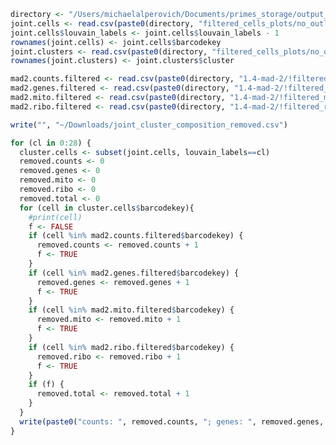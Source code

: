 ```r
directory <- "/Users/michaelalperovich/Documents/primes_storage/output_pg/mc_human/liver/"
joint.cells <- read.csv(paste0(directory, "filtered_cells_plots/no_outlier/!cells.csv"))
joint.cells$louvain_labels <- joint.cells$louvain_labels - 1
rownames(joint.cells) <- joint.cells$barcodekey
joint.clusters <- read.csv(paste0(directory, "filtered_cells_plots/no_outlier/!clusters.csv"))
rownames(joint.clusters) <- joint.clusters$cluster
```

```r
mad2.counts.filtered <- read.csv(paste0(directory, "1.4-mad-2/!filtered_counts.csv"))
mad2.genes.filtered <- read.csv(paste0(directory, "1.4-mad-2/!filtered_genes.csv"))
mad2.mito.filtered <- read.csv(paste0(directory, "1.4-mad-2/!filtered_mito.csv"))
mad2.ribo.filtered <- read.csv(paste0(directory, "1.4-mad-2/!filtered_ribo.csv"))

write("", "~/Downloads/joint_cluster_composition_removed.csv")

```

```r
for (cl in 0:28) {
  cluster.cells <- subset(joint.cells, louvain_labels==cl)
  removed.counts <- 0
  removed.genes <- 0
  removed.mito <- 0
  removed.ribo <- 0
  removed.total <- 0
  for (cell in cluster.cells$barcodekey){
    #print(cell)
    f <- FALSE
    if (cell %in% mad2.counts.filtered$barcodekey) {
      removed.counts <- removed.counts + 1
      f <- TRUE
    }
    if (cell %in% mad2.genes.filtered$barcodekey) {
      removed.genes <- removed.genes + 1
      f <- TRUE
    }
    if (cell %in% mad2.mito.filtered$barcodekey) {
      removed.mito <- removed.mito + 1
      f <- TRUE
    }
    if (cell %in% mad2.ribo.filtered$barcodekey) {
      removed.ribo <- removed.ribo + 1
      f <- TRUE
    }
    if (f) {
      removed.total <- removed.total + 1
    }
  }
  write(paste0("counts: ", removed.counts, "; genes: ", removed.genes, "; mito: ", removed.mito, "; ribo: ", removed.ribo, "; total: ", removed.total, ","), "~/Downloads/joint_cluster_composition_removed.csv", append = TRUE)
}
```

